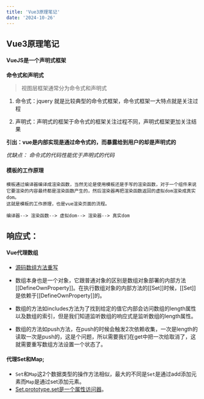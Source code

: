 ```yaml
---
title: 'Vue3原理笔记'
date: '2024-10-26'
---
```


## Vue3原理笔记

#### VueJS是一个声明式框架


__命令式和声明式__

> 视图层框架通常分为命令式和声明式

1) 命令式：jquery 就是比较典型的命令式框架，命令式框架一大特点就是关注过程

2) 声明式：声明式的框架于命令式的框架关注过程不同，声明式框架更加关注结果

__引出：vue是内部实现是通过命令式的，而暴露给到用户的却是声明式的__

_优缺点：
命令式的代码性能优于声明式的代码_


#### 模板的工作原理

```
模板通过编译器编译成渲染函数，当然无论是使用模板还是手写的渲染函数，对于一个组件来说它要渲染的内容最终都是渲染函数产生的，然后渲染器再把渲染函数返回的虚拟dom渲染成真实dom。
这就是模板的工作原理，也是vue渲染页面的流程。

编译器--> 渲染函数--> 虚拟dom--> 渲染器--> 真实dom
```
## 响应式：

#### Vue代理数组

* [源码数组方法重写](https://github1s.com/vuejs/core/blob/main/packages/reactivity/src/arrayInstrumentations.ts)

* 数组本身也是一个对象，它跟普通对象的区别是数组对象部署的内部方法[[DefineOwnProperty]]。在执行数组对象的内部方法的[[Set]]时候，[[Set]]是依赖于[[DefineOwnProperty]]的。
* 数组的方法如includes方法为了找到给定的值它内部会访问数组的length属性以及数组的索引，但是我们知道监听数组的响应式是监听数组的length属性。
* 数组的方法如push方法，在push的时候会触发2次依赖收集，一次是length的读取一次是push的，这是个问题，所以需要我们在get中把一次给取消了，这就需要重写数组方法设置一个状态了。

#### 代理Set和Map;

* ```Set```和```Map```这2个数据类型的操作方法相似，最大的不同是```Set```是通过add添加元素而```Map```是通过set添加元素。
* [Set.prototype.set是一个属性访问器](https://developer.mozilla.org/zh-CN/docs/Web/JavaScript/Reference/Global_Objects/Set/size)。
